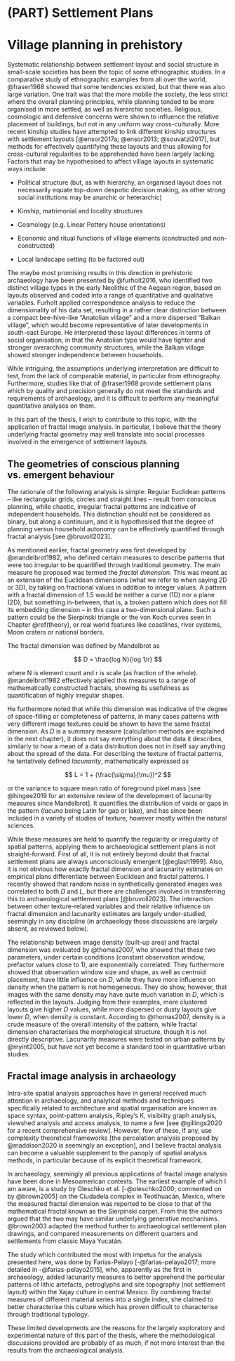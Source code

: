 # (PART) Settlement Plans {.unnumbered}

# Village planning in prehistory {#images-theory}

Systematic relationship between settlement layout and social structure in small-scale societies has been the topic of some ethnographic studies. In a comparative study of ethnographic examples from all over the world, @fraser1968 showed that some tendencies existed, but that there was also large variation. One trait was that the more mobile the society, the less strict where the overall planning principles, while planning tended to be more organised in more settled, as well as hierarchic societies. Religious, cosmologic and defensive concerns were shown to influence the relative placement of buildings, but not in any uniform way cross-culturally. More recent kinship studies have attempted to link different kinship structures with settlement layouts [@ensor2017a; @ensor2013; @souvatzi2017], but methods for effectively quantifying these layouts and thus allowing for cross-cultural regularities to be apprehended have been largely lacking. Factors that may be hypothesised to affect village layouts in systematic ways include:

-   Political structure (but, as with hierarchy, an organised layout does not necessarily equate top-down despotic decision making, as other strong social institutions may be anarchic or heterarchic)

-   Kinship, matrimonial and locality structures

-   Cosmology (e.g. Linear Pottery house orientations)

-   Economic and ritual functions of village elements (constructed and non-constructed)

-   Local landscape setting (to be factored out)

The maybe most promising results in this direction in prehistoric archaeology have been presented by @furholt2016, who identified two distinct village types in the early Neolithic of the Aegean region, based on layouts observed and coded into a range of quantitative and qualitative variables. Furholt applied correspondence analysis to reduce the dimensionality of his data set, resulting in a rather clear distinction between a compact bee-hive-like "Anatolian village" and a more dispersed "Balkan village", which would become representative of later developments in south-east Europe. He interpreted these layout differences in terms of social organisation, in that the Anatolian type would have tighter and stronger overarching community structures, while the Balkan village showed stronger independence between households.

While intriguing, the assumptions underlying interpretation are difficult to test, from the lack of comparable material, in particular from ethnography. Furthermore, studies like that of @fraser1968 provide settlement plans which by quality and precision generally do not meet the standards and requirements of archaeology, and it is difficult to perform any meaningful quantitative analyses on them.

In this part of the thesis, I wish to contribute to this topic, with the application of fractal image analysis. In particular, I believe that the theory underlying fractal geometry may well translate into social processes involved in the emergence of settlement layouts.

## The geometries of conscious planning vs. emergent behaviour {#layouts}

The rationale of the following analysis is simple: Regular Euclidean patterns -- like rectangular grids, circles and straight lines -- result from conscious planning, while chaotic, irregular fractal patterns are indicative of independent households. This distinction should not be considered as binary, but along a continuum, and it is hypothesised that the degree of planning versus household autonomy can be effectively quantified through fractal analysis [see @bruvoll2023].

As mentioned earlier, fractal geometry was first developed by @mandelbrot1982, who defined certain measures to describe patterns that were too irregular to be quantified through traditional geometry. The main measure he proposed was termed the *fractal dimension*. This was meant as an extension of the Euclidean dimensions (what we refer to when saying 2D or 3D), by taking on fractional values in addition to integer values. A pattern with a fractal dimension of 1.5 would be neither a curve (1D) nor a plane (2D), but something in-between, that is, a broken pattern which does not fill its embedding dimension -- in this case a two-dimensional plane. Such a pattern could be the Sierpinski triangle or the von Koch curves seen in Chapter \@ref(theory), or real world features like coastlines, river systems, Moon craters or national borders.

The fractal dimension was defined by Mandelbrot as

$$
D = \frac{log N}{log 1/r}
$$

where N is element count and r is scale (as fraction of the whole). @mandelbrot1982 effectively applied this measures to a range of mathematically constructed fractals, showing its usefulness as quantification of highly irregular shapes.

He furthermore noted that while this dimension was indicative of the degree of space-filling or completeness of patterns, in many cases patterns with very different image textures could be shown to have the same fractal dimension. As *D* is a summary measure (calculation methods are explained in the next chapter), it does not say everything about the data it describes, similarly to how a mean of a data distribution does not in itself say anything about the spread of the data. For describing the texture of fractal patterns, he tentatively defined *lacunarity*, mathematically expressed as

$$
L = 1 + (\frac{\sigma}{\mu})^2 
$$

or the variance to square mean ratio of foreground pixel mass [see @hingee2019 for an extensive review of the development of lacunarity measures since Mandelbrot]. It quantifies the distribution of voids or gaps in the pattern (*lacuna* being Latin for gap or lake), and has since been included in a variety of studies of texture, however mostly within the natural sciences.

While these measures are held to quantify the regularity or irregularity of spatial patterns, applying them to archaeological settlement plans is not straight-forward. First of all, it is not entirely beyond doubt that fractal settlement plans are always unconsciously emergent [@eglash1999]. Also, it is not obvious how exactly fractal dimension and lacunarity estimates on empirical plans differentiate between Euclidean and fractal patterns. I recently showed that random noise in synthetically generated images was correlated to both *D* and *L*, but there are challenges involved in transferring this to archaeological settlement plans [@bruvoll2023]. The interaction between other texture-related variables and their relative influence on fractal dimension and lacunarity estimates are largely under-studied, seemingly in any discipline (in archaeology these discussions are largely absent, as reviewed below).

The relationship between image density (built-up area) and fractal dimension was evaluated by @thomas2007, who showed that these two parameters, under certain conditions (constant observation window, prefactor values close to 1), are exponentially correlated. They furthermore showed that observation window size and shape, as well as centroid placement, have little influence on *D*, while they have more influence on density when the pattern is not homogeneous. They do show, however, that images with the same density may have quite much variation in *D*, which is reflected in the layouts. Judging from their examples, more clustered layouts give higher *D* values, while more dispersed or dusty layouts give lower *D*, when density is constant. According to @thomas2007, density is a crude measure of the overall intensity of the pattern, while fractal dimension characterises the morphological structure, though it is not directly descriptive. Lacunarity measures were tested on urban patterns by @myint2005, but have not yet become a standard tool in quantitative urban studies.

## Fractal image analysis in archaeology {#image-archaeo}

Intra-site spatial analysis approaches have in general received much attention in archaeology, and analytical methods and techniques specifically related to architecture and spatial organisation are known as space syntax, point-pattern analysis, Ripley's K, visibility graph analysis, viewshed analysis and access analysis, to name a few [see @gillings2020 for a recent comprehensive review]. However, few of these, if any, use complexity theoretical frameworks [the percolation analysis proposed by @maddison2020 is seemingly an exception], and I believe fractal analysis can become a valuable supplement to the panoply of spatial analysis methods, in particular because of its explicit theoretical framework.

In archaeology, seemingly all previous applications of fractal image analysis have been done in Mesoamerican contexts. The earliest example of which I am aware, is a study by Oleschko et al. [-@oleschko2000; commented on by @brown2005] on the Ciudadela complex in Teotihuacán, Mexico, where the measured fractal dimension was reported to be close to that of the mathematical fractal known as the Sierpinski carpet. From this the authors argued that the two may have similar underlying generative mechanisms. @brown2003 adapted the method further to archaeological settlement plan drawings, and compared measurements on different quarters and settlements from classic Maya Yucatán.

The study which contributed the most with impetus for the analysis presented here, was done by Farías-Pelayo [-@farias-pelayo2017; more detailed in -@farias-pelayo2015], who, apparently as the first in archaeology, added lacunarity measures to better apprehend the particular patterns of lithic artefacts, petroglyphs and site topography (not settlement layout) within the Xajay culture in central Mexico. By combining fractal measures of different material series into a single index, she claimed to better characterise this culture which has proven difficult to characterise through traditional typology.

These limited developments are the reasons for the largely exploratory and experimental nature of this part of the thesis, where the methodological discussions provided are probably of as much, if not more interest than the results from the archaeological analysis.
